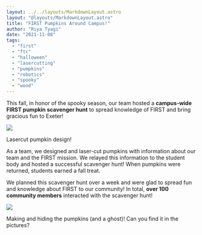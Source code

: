 ```yaml
---
layout: ../../layouts/MarkdownLayout.astro
layout: "@layouts/MarkdownLayout.astro"
title: "FIRST Pumpkins Around Campus!"
author: "Riya Tyagi"
date: "2021-11-08"
tags:
  - "first"
  - "ftc"
  - "halloween"
  - "lasercutting"
  - "pumpkins"
  - "robotics"
  - "spooky"
  - "wood"
---
```


This fall, in honor of the spooky season, our team hosted a **campus-wide FIRST pumpkin scavenger hunt** to spread knowledge of FIRST and bring gracious fun to Exeter! 

![](images/unnamed.png)

Lasercut pumpkin design!

As a team, we designed and laser-cut pumpkins with information about our team and the FIRST mission. We relayed this information to the student body and hosted a successful scavenger hunt! When pumpkins were returned, students earned a fall treat.

We planned this scavenger hunt over a week and were glad to spread fun and knowledge about FIRST to our community! In total, **over 100 community members** interacted with the scavenger hunt! 

![](images/image.png)

Making and hiding the pumpkins (and a ghost)! Can you find it in the pictures?
